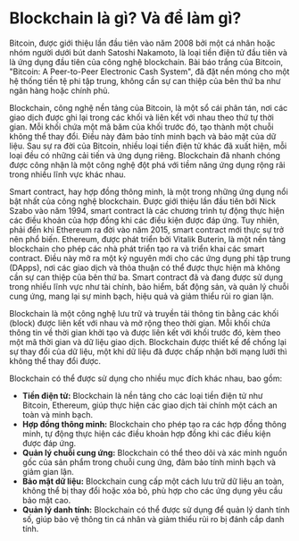# Blockchain là gì? Và để làm gì?


<YouTubePlayer videoId="KvcrUcNoxGw"/>


Bitcoin, được giới thiệu lần đầu tiên vào năm 2008 bởi một cá nhân hoặc nhóm người dưới bút danh Satoshi Nakamoto, là loại tiền điện tử đầu tiên và là ứng dụng đầu tiên của công nghệ blockchain. Bài báo trắng của Bitcoin, "Bitcoin: A Peer-to-Peer Electronic Cash System", đã đặt nền móng cho một hệ thống tiền tệ phi tập trung, không cần sự can thiệp của bên thứ ba như ngân hàng hoặc chính phủ.

Blockchain, công nghệ nền tảng của Bitcoin, là một sổ cái phân tán, nơi các giao dịch được ghi lại trong các khối và liên kết với nhau theo thứ tự thời gian. Mỗi khối chứa một mã băm của khối trước đó, tạo thành một chuỗi không thể thay đổi. Điều này đảm bảo tính minh bạch và bảo mật của dữ liệu. Sau sự ra đời của Bitcoin, nhiều loại tiền điện tử khác đã xuất hiện, mỗi loại đều có những cải tiến và ứng dụng riêng. Blockchain đã nhanh chóng được công nhận là một công nghệ đột phá với tiềm năng ứng dụng rộng rãi trong nhiều lĩnh vực khác nhau.

Smart contract, hay hợp đồng thông minh, là một trong những ứng dụng nổi bật nhất của công nghệ blockchain. Được giới thiệu lần đầu tiên bởi Nick Szabo vào năm 1994, smart contract là các chương trình tự động thực hiện các điều khoản của hợp đồng khi các điều kiện được đáp ứng. Tuy nhiên, phải đến khi Ethereum ra đời vào năm 2015, smart contract mới thực sự trở nên phổ biến. Ethereum, được phát triển bởi Vitalik Buterin, là một nền tảng blockchain cho phép các nhà phát triển tạo ra và triển khai các smart contract. Điều này mở ra một kỷ nguyên mới cho các ứng dụng phi tập trung (DApps), nơi các giao dịch và thỏa thuận có thể được thực hiện mà không cần sự can thiệp của bên thứ ba. Smart contract đã và đang được sử dụng trong nhiều lĩnh vực như tài chính, bảo hiểm, bất động sản, và quản lý chuỗi cung ứng, mang lại sự minh bạch, hiệu quả và giảm thiểu rủi ro gian lận.

Blockchain là một công nghệ lưu trữ và truyền tải thông tin bằng các khối (block) được liên kết với nhau và mở rộng theo thời gian. Mỗi khối chứa thông tin về thời gian khởi tạo và được liên kết với khối trước đó, kèm theo một mã thời gian và dữ liệu giao dịch. Blockchain được thiết kế để chống lại sự thay đổi của dữ liệu, một khi dữ liệu đã được chấp nhận bởi mạng lưới thì không thể thay đổi được.

Blockchain có thể được sử dụng cho nhiều mục đích khác nhau, bao gồm:

- **Tiền điện tử:** Blockchain là nền tảng cho các loại tiền điện tử như Bitcoin, Ethereum, giúp thực hiện các giao dịch tài chính một cách an toàn và minh bạch.
- **Hợp đồng thông minh:** Blockchain cho phép tạo ra các hợp đồng thông minh, tự động thực hiện các điều khoản hợp đồng khi các điều kiện được đáp ứng.
- **Quản lý chuỗi cung ứng:** Blockchain có thể theo dõi và xác minh nguồn gốc của sản phẩm trong chuỗi cung ứng, đảm bảo tính minh bạch và giảm gian lận.
- **Bảo mật dữ liệu:** Blockchain cung cấp một cách lưu trữ dữ liệu an toàn, không thể bị thay đổi hoặc xóa bỏ, phù hợp cho các ứng dụng yêu cầu bảo mật cao.
- **Quản lý danh tính:** Blockchain có thể được sử dụng để quản lý danh tính số, giúp bảo vệ thông tin cá nhân và giảm thiểu rủi ro bị đánh cắp danh tính.
